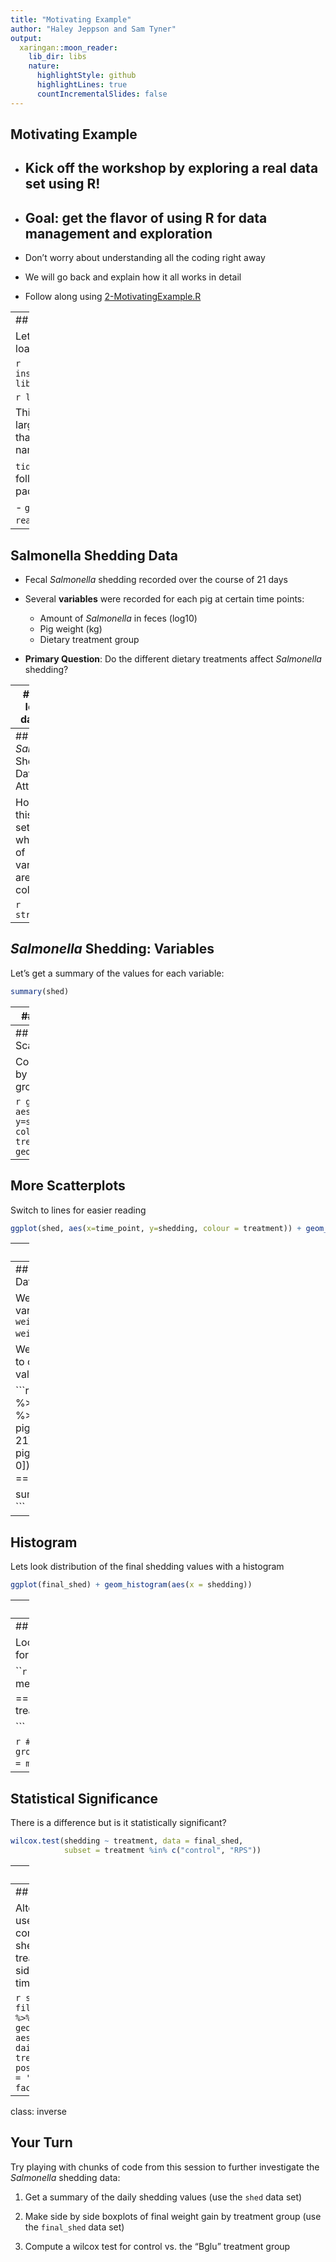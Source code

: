 ```yaml
---
title: "Motivating Example"
author: "Haley Jeppson and Sam Tyner"
output: 
  xaringan::moon_reader:
    lib_dir: libs
    nature:
      highlightStyle: github
      highlightLines: true
      countIncrementalSlides: false
---
```


## Motivating Example

- Kick off the workshop by exploring a real data set using R!
--


- Goal: get the flavor of using R for data management and exploration
--


- Don't worry about understanding all the coding right away

- We will go back and explain how it all works in detail

- Follow along using [2-MotivatingExample.R](../code/2-MotivatingExample.R)


---
## Getting Started

Let's begin by installing and loading `tidyverse`:

```r
install.packages("tidyverse")
library(tidyverse)
```

```r
library(tidyverse)
```

This workshop will focus largely on a group of packages that live together under the name `tidyverse`. 

`tidyverse` includes the following well known packages:

- `ggplot2`
- `dplyr`
- `tidyr`
- `readr`
- and more!

---

## Salmonella Shedding Data

- Fecal *Salmonella* shedding recorded over the course of 21 days

- Several **variables** were recorded for each pig at certain time points:

    - Amount of *Salmonella* in feces (log10)
    - Pig weight (kg)
    - Dietary treatment group
    
- **Primary Question**: Do the different dietary treatments affect *Salmonella* shedding?


---
## First look at data in R

Lets use R to look at the top few rows of the *Salmonella* shedding data set. First, we load tip using `read_csv`:

```r
shed <- read_csv("../data/daily_shedding.csv")
  #read_csv("http://heike.github.io/rwrks/01-r-intro/data/daily_shedding.csv")
```

Now, we use the `head` function to look at the first 6 rows of the data:

```r
head(shed)
```

---
## *Salmonella* Shedding Data: Attributes

How big is this data set and what types of variables are in each column?

```r
str(shed)
```

---
## *Salmonella* Shedding: Variables

Let's get a summary of the values for each variable:

```r
summary(shed)
```

---
## Scatterplots

Lets look at the relationship between time point and *Salmonella* shedding.  

```r
ggplot(shed, aes(x=time_point, y=shedding)) + geom_point()
```

---
## More Scatterplots

Color the points by treatment groups

```r
ggplot(shed, aes(x=time_point, y=shedding, colour = treatment)) + geom_point()
```

---

## More Scatterplots

Switch to lines for easier reading

```r
ggplot(shed, aes(x=time_point, y=shedding, colour = treatment)) + geom_line(aes(group=pignum))
```

---
## Even More Plots

Add facetting

```r
ggplot(shed, aes(x=time_point, y=shedding, color=treatment)) + 
  geom_line(aes(group=pignum)) + 
  facet_wrap(~treatment)
```

---
## Variable Creation and Data Filtering

We will make a new variable in the data: `gain = weight at day 21 - weight at day 0`.

We will then filter the data to only include the final values.

```r
final_shed <- shed %>% 
  group_by(pignum) %>% 
  mutate(gain = pig_weight[time_point == 21] - pig_weight[time_point == 0]) %>% filter(time_point == 21) %>% ungroup()

summary(final_shed$gain)
```

---
## Histogram

Lets look distribution of the final shedding values with a histogram

```r
ggplot(final_shed) + geom_histogram(aes(x = shedding))
```

---
## One pig did not shed at all...

which pig and what treatment did it receive?

```r
final_shed[which.min(final_shed$shedding), - c(2:9)]
```

---
## Shedding by Treatment

Look at the average cumulative shedding value for each treatment seperately


```r
# Using base `R`:
median(final_shed$shedding[final_shed$treatment == "control"])
# then repeat for each treatment. Or ...

```


```r
# Using `tidyverse`:
final_shed %>%  group_by(treatment) %>% 
  summarise(med_shed = median(shedding))
```
]
---
## Statistical Significance

There is a difference but is it statistically significant?

```r
wilcox.test(shedding ~ treatment, data = final_shed,
            subset = treatment %in% c("control", "RPS"))
```

---
## Boxplots

We could compare the cumulative shedding values of each treatment group with a side by side boxplot

```r
ggplot(final_shed) + 
  geom_boxplot( aes(treatment, gain, fill = treatment))
```

---
## Boxplots Again

Alternatively, we could use the original data to compare the daily shedding values of each treatment group with a side by side boxplot over time

```r
shed %>% filter(time_point != 0) %>% ggplot() + 
  geom_boxplot( aes(treatment, daily_shedding, fill = treatment), position = position_dodge2(preserve = 'total'))  + 
  facet_wrap(~time_point)
```


---
class: inverse

## Your Turn 

Try playing with chunks of code from this session to further investigate the *Salmonella* shedding data:

1. Get a summary of the daily shedding values (use the `shed` data set)

2. Make side by side boxplots of final weight gain by treatment group (use the `final_shed` data set)

3. Compute a wilcox test for control vs. the "Bglu" treatment group 
